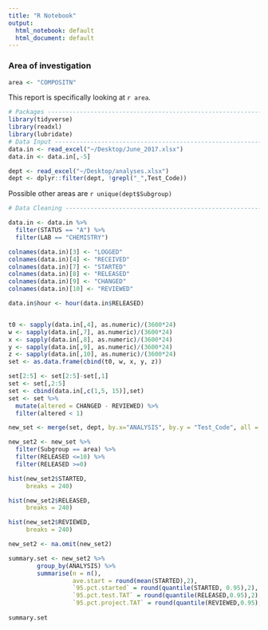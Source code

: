 ```yaml
---
title: "R Notebook"
output:
  html_notebook: default
  html_document: default
---
```


### Area of investigation

```r
area <- "COMPOSITN"
```

This report is specifically looking at `r area`.


```r

# Packages ---------------------------------------------------------------
library(tidyverse)
library(readxl)
library(lubridate)
# Data Input -------------------------------------------------------------
data.in <- read_excel("~/Desktop/June_2017.xlsx")
data.in <- data.in[,-5]

dept <- read_excel("~/Desktop/analyses.xlsx")
dept <- dplyr::filter(dept, !grepl("_",Test_Code))
```

Possible other areas are `r unique(dept$Subgroup)`

```r

# Data Cleaning ----------------------------------------------------------

data.in <- data.in %>% 
  filter(STATUS == "A") %>% 
  filter(LAB == "CHEMISTRY")

colnames(data.in)[3] <- "LOGGED"
colnames(data.in)[4] <- "RECEIVED"
colnames(data.in)[7] <- "STARTED"
colnames(data.in)[8] <- "RELEASED"
colnames(data.in)[9] <- "CHANGED"
colnames(data.in)[10] <- "REVIEWED"

data.in$hour <- hour(data.in$RELEASED)


t0 <- sapply(data.in[,4], as.numeric)/(3600*24)
w <- sapply(data.in[,7], as.numeric)/(3600*24)
x <- sapply(data.in[,8], as.numeric)/(3600*24)
y <- sapply(data.in[,9], as.numeric)/(3600*24)
z <- sapply(data.in[,10], as.numeric)/(3600*24)
set <- as.data.frame(cbind(t0, w, x, y, z))

set[2:5] <- set[2:5]-set[,1]
set <- set[,2:5]
set <- cbind(data.in[,c(1,5, 15)],set)
set <- set %>% 
  mutate(altered = CHANGED - REVIEWED) %>% 
  filter(altered < 1) 

new_set <- merge(set, dept, by.x="ANALYSIS", by.y = "Test_Code", all = TRUE)

new_set2 <- new_set %>% 
  filter(Subgroup == area) %>% 
  filter(RELEASED <=10) %>% 
  filter(RELEASED >=0)


```

```r
hist(new_set2$STARTED,
     breaks = 240)

```

```r
hist(new_set2$RELEASED,
     breaks = 240)
```

```r
hist(new_set2$REVIEWED,
     breaks = 240)
```



```r
new_set2 <- na.omit(new_set2)

summary.set <- new_set2 %>%
        group_by(ANALYSIS) %>%
        summarise(n = n(), 
                  ave.start = round(mean(STARTED),2), 
                  `95.pct.started` = round(quantile(STARTED, 0.95),2),
                  `95.pct.test.TAT` = round(quantile(RELEASED,0.95),2),
                  `95.pct.project.TAT` = round(quantile(REVIEWED,0.95),2))
                   
summary.set
```

